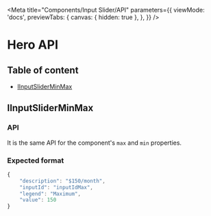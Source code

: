 
<Meta
    title="Components/Input Slider/API"
    parameters={{
        viewMode: 'docs',
        previewTabs: {
            canvas: { hidden: true },
        },
    }}
/>

# Hero API

## Table of content

-   <a href="#iinputsliderminmax" target="_self">
        IInputSliderMinMax
    </a>

## IInputSliderMinMax

<h3 id="iinputsliderminmax-api">API</h3>

It is the same API for the component's `max` and `min` properties.

<ArgsTable of={InputSliderMinMaxAPI} />

<h3 id="iinputsliderminmax-format">Expected format</h3>

```jsx
{
    "description": "$150/month",
    "inputId": "inputIdMax",
    "legend": "Maximum",
    "value": 150
}
```
